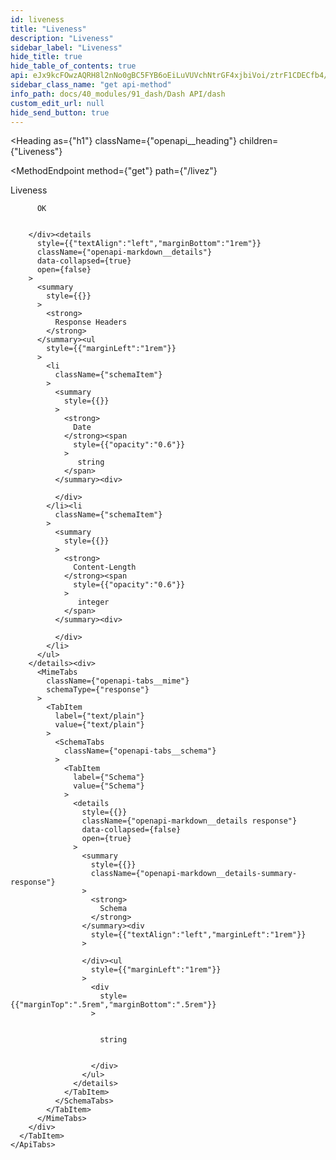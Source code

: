 ```yaml
---
id: liveness
title: "Liveness"
description: "Liveness"
sidebar_label: "Liveness"
hide_title: true
hide_table_of_contents: true
api: eJx9kcFOwzAQRH8l2nNo0gBC5FYB6oEiLuVUVchNtrGF4xjbiVoi/ztrF1CDECfb4/Hs2/UIjjUWyg3UuGe9dLBNwaDVnbJI+ghFnoelRlsZoZ3oFJTw/AgpcGQ1mmi6Zw7DaiuOLQs7d9SkgHVGqIbMeGCtlkFa8z5Nittk0TdJkRdXSX5dXs7L+U2yfFqD9yncdcqhchcrVI3jf+YKcjRoJsE5PabX1el1NOPBZVoyof6D82chqpfSx5hpwysxoEJrqWCLjnc1aQ06OmoWECGT5Pigs0UzxKlsRuiNpCvunC6zbBxrZvkrqlp3hO89eJq1UPsuIgkXmwgeSgkRp8rzWT7LA6PurGtZ7ESxFqdQE9qfBs/6p4BIM34Bb+AETAicgoMwjjtm8cXQAIL83qM5kk7bgRnBdoFvs/XfHx87fEOywKKqUIdhDEz2vwtvz0a2fAg//AluqNE0
sidebar_class_name: "get api-method"
info_path: docs/40_modules/91_dash/Dash API/dash
custom_edit_url: null
hide_send_button: true
---
```



<Heading
  as={"h1"}
  className={"openapi__heading"}
  children={"Liveness"}
>
</Heading>

<MethodEndpoint
  method={"get"}
  path={"/livez"}
>
  
</MethodEndpoint>



Liveness

<div>
  <div>
    <ApiTabs
      label={undefined}
      id={undefined}
    >
      <TabItem
        label={"200"}
        value={"200"}
      >
        <div>
          
          
          OK
          
          
        </div><details
          style={{"textAlign":"left","marginBottom":"1rem"}}
          className={"openapi-markdown__details"}
          data-collapsed={true}
          open={false}
        >
          <summary
            style={{}}
          >
            <strong>
              Response Headers
            </strong>
          </summary><ul
            style={{"marginLeft":"1rem"}}
          >
            <li
              className={"schemaItem"}
            >
              <summary
                style={{}}
              >
                <strong>
                  Date
                </strong><span
                  style={{"opacity":"0.6"}}
                >
                   string
                </span>
              </summary><div>
                
              </div>
            </li><li
              className={"schemaItem"}
            >
              <summary
                style={{}}
              >
                <strong>
                  Content-Length
                </strong><span
                  style={{"opacity":"0.6"}}
                >
                   integer
                </span>
              </summary><div>
                
              </div>
            </li>
          </ul>
        </details><div>
          <MimeTabs
            className={"openapi-tabs__mime"}
            schemaType={"response"}
          >
            <TabItem
              label={"text/plain"}
              value={"text/plain"}
            >
              <SchemaTabs
                className={"openapi-tabs__schema"}
              >
                <TabItem
                  label={"Schema"}
                  value={"Schema"}
                >
                  <details
                    style={{}}
                    className={"openapi-markdown__details response"}
                    data-collapsed={false}
                    open={true}
                  >
                    <summary
                      style={{}}
                      className={"openapi-markdown__details-summary-response"}
                    >
                      <strong>
                        Schema
                      </strong>
                    </summary><div
                      style={{"textAlign":"left","marginLeft":"1rem"}}
                    >
                      
                    </div><ul
                      style={{"marginLeft":"1rem"}}
                    >
                      <div
                        style={{"marginTop":".5rem","marginBottom":".5rem"}}
                      >
                        
                        
                        string
                        
                        
                      </div>
                    </ul>
                  </details>
                </TabItem>
              </SchemaTabs>
            </TabItem>
          </MimeTabs>
        </div>
      </TabItem>
    </ApiTabs>
  </div>
</div>
      